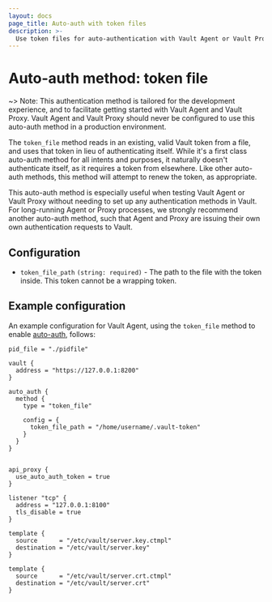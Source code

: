 ```yaml
---
layout: docs
page_title: Auto-auth with token files
description: >-
  Use token files for auto-authentication with Vault Agent or Vault Proxy.
---
```


# Auto-auth method: token file

~> Note: This authentication method is tailored for the development experience,
and to facilitate getting started with Vault Agent and Vault Proxy. Vault Agent and
Vault Proxy should never be configured to use this auto-auth method in a production environment.

The `token_file` method reads in an existing, valid Vault token from a file, and uses that
token in lieu of authenticating itself. While it's a first class auto-auth method for all intents
and purposes, it naturally doesn't authenticate itself, as it requires a token from elsewhere. Like
other auto-auth methods, this method will attempt to renew the token, as appropriate.

This auto-auth method is especially useful when testing Vault Agent or Vault Proxy without needing to set up
any authentication methods in Vault. For long-running Agent or Proxy processes, we strongly recommend another
auto-auth method, such that Agent and Proxy are issuing their own own authentication requests to Vault.

## Configuration

- `token_file_path` `(string: required)` - The path to the file with the token inside. This token cannot be a wrapping token.

## Example configuration

An example configuration for Vault Agent, using the `token_file` method to enable [auto-auth](/vault/docs/agent-and-proxy/autoauth), follows:

```hcl
pid_file = "./pidfile"

vault {
  address = "https://127.0.0.1:8200"
}

auto_auth {
  method {
    type = "token_file"

    config = {
      token_file_path = "/home/username/.vault-token"
    }
  }
}


api_proxy {
  use_auto_auth_token = true
}

listener "tcp" {
  address = "127.0.0.1:8100"
  tls_disable = true
}

template {
  source      = "/etc/vault/server.key.ctmpl"
  destination = "/etc/vault/server.key"
}

template {
  source      = "/etc/vault/server.crt.ctmpl"
  destination = "/etc/vault/server.crt"
}
```
